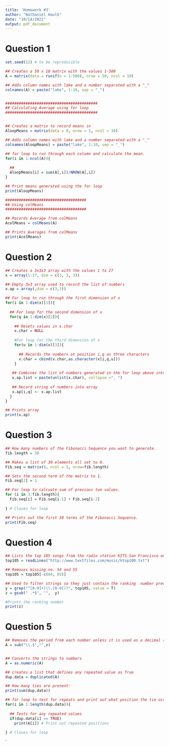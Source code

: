 ```yaml
---
title: 'Homework #3'
author: "Nathaniel Haulk"
date: "10/14/2021"
output: pdf_document
---
```


# Question 1

```r
set.seed(12) # to be reproducible

## Creates a 50 x 10 matrix with the values 1-500
A = matrix(data = runif(n = 1:500), nrow = 50, ncol = 10)

## Adds column names with lake and a number separated with a "_"
colnames(A) = paste("lake", 1:10, sep = "_")


#########################################
## Calculating Average using for loop
#########################################


## Creates a matrix to record means in
AloopMeans = matrix(data = 0, nrow = 1, ncol = 10)

## Adds column names with lake and a number separated with a "_"
colnames(AloopMeans) = paste("lake", 1:10, sep = "_")

## for loop to run through each column and calculate the mean.
for(i in 1:ncol(A)){
  
  ## 
  AloopMeans[i] = sum(A[,i])/NROW(A[,i])
}

## Print means generated using the for loop
print(AloopMeans)

####################################
## Using colMeans 
####################################

## Records Average from colMeans
AcolMeans = colMeans(A)

## Prints Averages from colMeans
print(AcolMeans)

```


# Question 2


```r
## Creates a 3x3x3 array with the values 1 to 27
x = array(1:27, dim = c(3, 3, 3))

## Empty 3x3 array used to record the list of numbers
x.ap = array(,dim = c(3,3))

## For loop to run through the first dimension of x
for(i in 1:dim(x)[1]){
  
  ## For loop for the second dimension of x
  for(q in 1:dim(x)[2]){
    
    ## Resets values in x.char
    x.char = NULL
    
    #For loop for the third dimension of x
    for(u in 1:dim(x)[3]){
      
      ## Records the numbers at position i,q as three characters
      x.char = cbind(x.char,as.character(x[i,q,u]))
    }
    
   ## Combines the list of numbers generated in the for loop above into one string seperated by a comma
   x.ap.list = paste(unlist(x.char), collapse =", ")
   
   ## Record string of numbers into array
   x.ap[i,q] <- x.ap.list
  }
}

## Prints array
print(x.ap)
```

# Question 3

```r

## How many numbers of the Fibonacci Sequence you want to generate.
fib.length = 30

## Makes a list of 30 elements all set to 0.
Fib.seq = matrix(0, ncol = 1, nrow=fib.length)

## Sets the second term of the matrix to 1.
Fib.seq[2] = 1

## For loop to calcuate sum of previous two values.
for (i in 3:fib.length){
  Fib.seq[i] = Fib.seq[i-1] + Fib.seq[i-2]
  
} # Closes for loop

## Prints out the first 30 terms of the Fibonacci Sequence. 
print(Fib.seq)

```

# Question 4
```r
## Lists the top 105 songs from the radio station KITS San Francisco on Jan 1, 1992.
top105 = readLines("http://www.textfiles.com/music/ktop100.txt")

## Removes missing no. 54 and 55
top105 = top105[-c(64, 65)]

## Used to filter strings so they just contain the ranking  number preceded by a dot.
y = grep("^[0-9]+(\\.[0-9])?", top105, value = T)
z = gsub(" .*$", "",  y)

#Prints the ranking number
print(z)
```

# Question 5



```r

## Removes the period from each number unless it is used as a decimal (105.3)
A = sub("\\.$","",z)


## Converts the strings to numbers
A = as.numeric(A)

## creates a list that defines any repeated value as True
dup.data = duplicated(A)

## How many ties are present:
print(sum(dup.data))

## for loop to test for repeats and print out what position the tie occurred at.
for(i in 1:length(dup.data)){
  
  ## Tests for any repeated values 
  if(dup.data[i] == TRUE)
    print(A[i]) # Print out repeated positions
  
} # Closes for loop
```

`